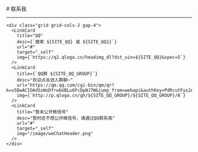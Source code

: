 
<BaseLayout title="Friend">
  <BaseCard title="Friend">
# 联系我

---

    <div class="grid grid-cols-2 gap-4">
      <LinkCard
        title="QQ"
        desc={`搜索 ${SITE_QQ} 或 ${SITE_QQ1}`}
        url="#"
        target="_self"
        img={`https://q2.qlogo.cn/headimg_dl?dst_uin=${SITE_QQ}&spec=5`}
      />
      <LinkCard
        title={`QQ群 ${SITE_QQ_GROUP}`}
        desc="欢迎点击进入群聊~"
        url="https://qm.qq.com/cgi-bin/qm/qr?k=v5DwACIOAdSzWoDfrwbUBLu6FcDpNJ7W&jump_from=webapi&authKey=PdRcutFys2A+ydVHkJBa47R670SWuMEx1PfSJi1ehpGb4vXEk/ie3iwxcHpjTy9w"
        img={`http://p.qlogo.cn/gh/${SITE_QQ_GROUP}/${SITE_QQ_GROUP}/0`}
      />
      <LinkCard
        title="暂未公开微信号"
        desc="暂时还不想公开微信号，请通过QQ联系我"
        url="#"
        target="_self"
        img="/image/weChatHeader.png"
      />
    </div>

  </BaseCard>
</BaseLayout>
